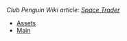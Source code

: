 ''Club Penguin Wiki article: [[clubpenguinwiki:Space Trader|Space Trader]]''
*[[Media:BetaTeamGamesSpacetraderDeployMainAssets.swf|Assets]]
*[[Media:BetaTeamGamesSpacetraderDeployMain.swf|Main]]
